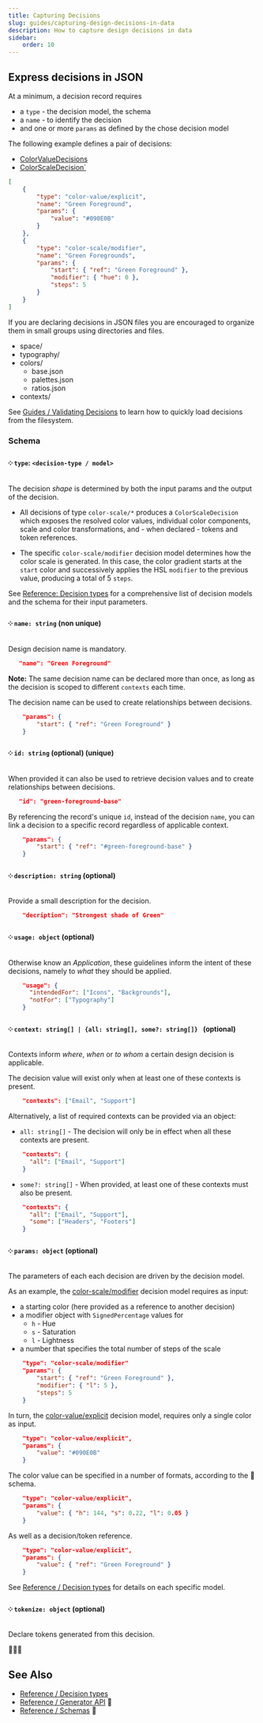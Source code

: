 ```yaml
---
title: Capturing Decisions
slug: guides/capturing-design-decisions-in-data
description: How to capture design decisions in data
sidebar:
    order: 10
---
```



## Express decisions in JSON

At a minimum, a decision record requires

-   a `type` - the decision model, the schema
-   a `name` - to identify the decision
-   and one or more `params` as defined by the chose decision model

The following example defines a pair of decisions:

-   [ColorValueDecisions](/decisions/color-value)
-   [ColorScaleDecision`](/decisions/color-scalue)

```json
[
    {
        "type": "color-value/explicit",
        "name": "Green Foreground",
        "params": {
            "value": "#090E0B"
        }
    },
    {
        "type": "color-scale/modifier",
        "name": "Green Foregrounds",
        "params": {
            "start": { "ref": "Green Foreground" },
            "modifier": { "hue": 0 },
            "steps": 5
        }
    }
]
```

If you are declaring decisions in JSON files you are encouraged to organize them in small groups
using directories and files.

<FileTree>

-   space/
-   typography/
-   colors/
    -   base.json
    -   palettes.json
    -   ratios.json
-   contexts/

</FileTree>

See [Guides / Validating Decisions](/guides/20-validating-design-decisions-with-schemas)
to learn how to quickly load decisions from the filesystem.

### Schema

#### ༶ `type`: `<decision-type / model>`

The decision _shape_ is determined by both the input params and the output of the decision.

-   All decisions of type `color-scale/*` produces a `ColorScaleDecision` which exposes
    the resolved color values, individual color components, scale and color transformations,
    and - when declared - tokens and token references.

-   The specific `color-scale/modifier` decision model determines how the color scale is generated.
    In this case, the color gradient starts at the `start` color and successively applies
    the HSL `modifier` to the previous value, producing a total of 5 `steps`.

See [Reference: Decision types](/decision-types) for a comprehensive list of decision models
and the schema for their input parameters.

#### ༶ `name: string` (non unique)

Design decision name is mandatory.

```json
   "name": "Green Foreground"
```

**Note:** The same decision name can be declared more than once, as long as the decision is scoped
to different `contexts` each time.

The decision name can be used to create relationships between decisions.

```json
    "params": {
        "start": { "ref": "Green Foreground" }
    }

```

#### ༶ `id: string` (optional) (unique)

When provided it can also be used to retrieve decision values and to create relationships
between decisions.

```json
   "id": "green-foreground-base"
```

By referencing the record's unique `id`, instead of the decision `name`, you can link
a decision to a specific record regardless of applicable context.

```json
    "params": {
        "start": { "ref": "#green-foreground-base" }
    }
```

#### ༶ `description: string` (optional)

Provide a small description for the decision.

```json
    "decription": "Strongest shade of Green"
```

#### ༶ `usage: object` (optional)

Otherwise know an _Application_, these guidelines inform the intent of these decisions,
namely to _what_ they should be applied.

```json
    "usage": {
      "intendedFor": ["Icons", "Backgrounds"],
      "notFor": ["Typography"]
    }
```

#### ༶ `context: string[] | {all: string[], some?: string[]} ` (optional)

Contexts inform _where_, _when_ or _to whom_ a certain design decision is applicable.

The decision value will exist only when at least one of these contexts is present.

```json
    "contexts": ["Email", "Support"]
```

Alternatively, a list of required contexts can be provided via an object:

-   `all: string[]` - The decision will only be in effect when all these contexts are present.

```json
    "contexts": {
      "all": ["Email", "Support"]
    }
```

-   `some?: string[]` - When provided, at least one of these contexts must also be present.

```json
    "contexts": {
      "all": ["Email", "Support"],
      "some": ["Headers", "Footers"]
    }
```

#### ༶ `params: object` (optional)

The parameters of each each decision are driven by the decision model.

As an example, the [color-scale/modifier](/decision-types/color-scale/modifier) decision model
requires as input:

-   a starting color (here provided as a reference to another decision)
-   a modifier object with `SignedPercentage` values for
    -   `h` - Hue
    -   `s` - Saturation
    -   `l` - Lightness
-   a number that specifies the total number of steps of the scale

```json
    "type": "color-scale/modifier"
    "params": {
        "start": { "ref": "Green Foreground" },
        "modifier": { "l": 5 },
        "steps": 5
    }
```

In turn, the [color-value/explicit](/decision-types/color-value/explicit) decision model,
requires only a single color as input.

```json
    "type": "color-value/explicit",
    "params": {
        "value": "#090E0B"
    }
```

The color value can be specified in a number of formats, according to the 🚧 schema.

```json
    "type": "color-value/explicit",
    "params": {
        "value": { "h": 144, "s": 0.22, "l": 0.05 }
    }
```

As well as a decision/token reference.

```json
    "type": "color-value/explicit",
    "params": {
        "value": { "ref": "Green Foreground" }
    }
```

See [Reference / Decision types](/decision-types) for details on each specific model.

#### ༶ `tokenize: object` (optional)

Declare tokens generated from this decision.

🚧🚧🚧

## See Also

-   [Reference / Decision types](/decision-types)
-   [Reference / Generator API](/generator-api) 🚧
-   [Reference / Schemas](/schemas) 🚧

```

```
